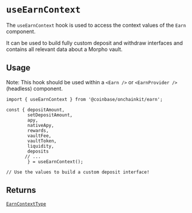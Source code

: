 # `useEarnContext`

The `useEarnContext` hook is used to access the context values of the `Earn` component.

It can be used to build fully custom deposit and withdraw interfaces and contains all relevant data about a Morpho vault.


## Usage

Note: This hook should be used within a `<Earn />` or `<EarnProvider />` (headless) component.

```tsx twoslash [code]
import { useEarnContext } from '@coinbase/onchainkit/earn';

const { depositAmount, 
        setDepositAmount, 
        apy, 
        nativeApy, 
        rewards, 
        vaultFee, 
        vaultToken, 
        liquidity, 
        deposits 
       // ...  
        } = useEarnContext();

// Use the values to build a custom deposit interface!
```

## Returns

[`EarnContextType`](/builderkits/onchainkit/earn/types#earncontexttype)

